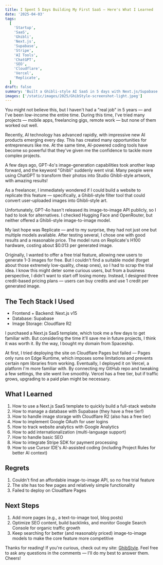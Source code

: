 ```yaml
---
title: I Spent 5 Days Building My First SaaS — Here's What I Learned
date: '2025-04-03'
tags:
  [
    'Startup',
    'SaaS',
    'Ghibli',
    'Next.js',
    'Supabase',
    'Stripe',
    'AI Tools',
    'ChatGPT',
    'SEO',
    'Cloudflare',
    'Vercel',
    'Replicate',
  ]
draft: false
summary: 'Built a Ghibli-style AI SaaS in 5 days with Next.js/Supabase. Mastered Stripe integration & SEO. No free tier due to API costs.'
images: ['/static/images/2025/GhibStyle-screenshot-light.jpeg']
---
```


You might not believe this, but I haven't had a "real job" in 5 years — and I've been low-income the entire time. During this time, I've tried many projects — mobile apps, freelancing gigs, remote work — but none of them worked out well.

Recently, AI technology has advanced rapidly, with impressive new AI products emerging every day. This has created many opportunities for entrepreneurs like me. At the same time, AI-powered coding tools have become so powerful that they've given me the confidence to tackle more complex projects.

A few days ago, GPT-4o's image-generation capabilities took another leap forward, and the keyword "Ghibli" suddenly went viral. Many people were using ChatGPT to transform their photos into Studio Ghibli-style artwork, with amazing results!

As a freelancer, I immediately wondered if I could build a website to replicate this feature — specifically, a Ghibli-style filter tool that could convert user-uploaded images into Ghibli-style art.

Unfortunately, GPT-4o hasn't released its image-to-image API publicly, so I had to look for alternatives. I checked Hugging Face and OpenRouter, but neither offered a Ghibli-style image-to-image model.

My last hope was Replicate — and to my surprise, they had not just one but multiple models available. After testing several, I chose one with good results and a reasonable price. The model runs on Replicate's H100 hardware, costing about $0.013 per generated image.

Originally, I wanted to offer a free trial feature, allowing new users to generate 1-3 images for free. But I couldn't find a suitable model (forget about those extremely low-quality, cheap ones), so I had to scrap the trial idea. I know this might deter some curious users, but from a business perspective, I didn't want to start off losing money. Instead, I designed three credit-based pricing plans — users can buy credits and use 1 credit per generated image.

## The Tech Stack I Used

- Frontend + Backend: Next.js v15
- Database: Supabase
- Image Storage: Cloudflare R2

I purchased a Next.js SaaS template, which took me a few days to get familiar with. But considering the time it'll save me in future projects, I think it was worth it. By the way, I bought my domain from Spaceship.

At first, I tried deploying the site on Cloudflare Pages but failed — Pages only runs on Edge Runtime, which imposes some limitations and prevents certain npm libraries from working. Eventually, I deployed it on Vercel, a platform I'm more familiar with. By connecting my GitHub repo and tweaking a few settings, the site went live smoothly. Vercel has a free tier, but if traffic grows, upgrading to a paid plan might be necessary.

## What I Learned

1. How to use a Next.js SaaS template to quickly build a full-stack website
2. How to manage a database with Supabase (they have a free tier!)
3. How to handle image storage with Cloudflare R2 (also has a free tier)
4. How to implement Google OAuth for user logins
5. How to track website analytics with Google Analytics
6. How to add internationalization (multi-language support)
7. How to handle basic SEO
8. How to integrate Stripe SDK for payment processing
9. How to use Cursor IDE's AI-assisted coding (including Project Rules for better AI context)

## Regrets

1. Couldn't find an affordable image-to-image API, so no free trial feature
2. The site has too few pages and relatively simple functionality
3. Failed to deploy on Cloudflare Pages

## Next Steps

1. Add more pages (e.g., a text-to-image tool, blog posts)
2. Optimize SEO content, build backlinks, and monitor Google Search Console for organic traffic growth
3. Keep searching for better (and reasonably priced) image-to-image models to make the core feature more competitive

Thanks for reading! If you're curious, check out my site: [GhibStyle](https://ghibli-style.cc). Feel free to ask any questions in the comments — I'll do my best to answer them. Cheers!
